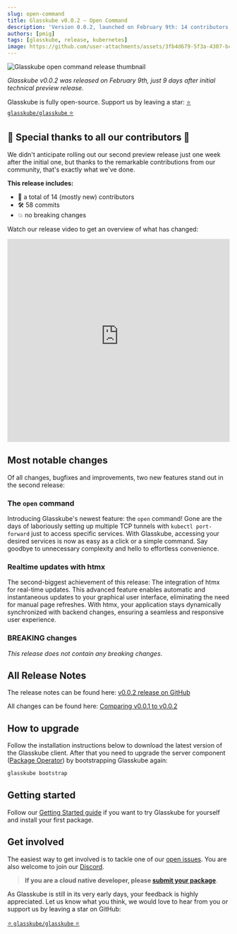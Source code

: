```yaml
---
slug: open-command
title: Glasskube v0.0.2 — Open Command
description: 'Version 0.0.2, launched on February 9th: 14 contributors, 58 commits, new open command for service access, real-time updates with htmx.'
authors: [pmig]
tags: [glasskube, release, kubernetes]
image: https://github.com/user-attachments/assets/3fb4d679-5f3a-4307-bce0-70c3575539ca
---
```



![Glasskube open command release thumbnail](https://github.com/user-attachments/assets/3fb4d679-5f3a-4307-bce0-70c3575539ca)

_Glasskube v0.0.2 was released on February 9th, just 9 days after initial technical preview release._

<!-- truncate -->

Glasskube is fully open-source. Support us by leaving a star: [⭐ `glasskube/glasskube` ⭐](https://github.com/glasskube/glasskube/)

## 🙏 Special thanks to all our contributors 🥰

We didn't anticipate rolling out our second preview release just one week after the initial one,
but thanks to the remarkable contributions from our community, that's exactly what we've done.

**This release includes:**

- 👥 a total of 14 (mostly new) contributors
- 🛠️ 58 commits
- 💥 no breaking changes

Watch our release video to get an overview of what has changed:

<iframe
  width="100%"
  height="460"
  src="https://www.youtube-nocookie.com/embed/fbi2fdQiRrs?si=cSBxS_0R2VyrkbYL"
  title="YouTube video player"
  frameborder="0"
  allow="accelerometer; autoplay; clipboard-write; encrypted-media; gyroscope; picture-in-picture; web-share"
  allowfullscreen></iframe>

## Most notable changes

Of all changes, bugfixes and improvements, two new features stand out in the second release:

### The `open` command

Introducing Glasskube's newest feature: the `open` command!
Gone are the days of laboriously setting up multiple TCP tunnels with `kubectl port-forward` just to access specific services.
With Glasskube, accessing your desired services is now as easy as a click or a simple command.
Say goodbye to unnecessary complexity and hello to effortless convenience.

### Realtime updates with htmx

The second-biggest achievement of this release: The integration of htmx for real-time updates.
This advanced feature enables automatic and instantaneous updates to your graphical user interface,
eliminating the need for manual page refreshes.
With htmx, your application stays dynamically synchronized with backend changes, ensuring a seamless and responsive user experience.

### BREAKING changes

_This release does not contain any breaking changes_.

## All Release Notes

The release notes can be found here: [v0.0.2 release on GitHub](https://github.com/glasskube/glasskube/releases/tag/v0.0.2)

All changes can be found here: [Comparing v0.0.1 to v0.0.2](https://github.com/glasskube/glasskube/compare/v0.0.1...v0.0.2)

## How to upgrade

Follow the installation instructions below to download the latest version of the Glasskube client.
After that you need to upgrade the server component ([Package Operator](/products/package-manager/docs/components/package-operator/)) by bootstrapping Glasskube again:

```bash
glasskube bootstrap
```

## Getting started

Follow our [Getting Started guide](/products/package-manager/docs/getting-started/install) if you want to try Glasskube for yourself and install your first package.

<Install />

## Get involved

The easiest way to get involved is to tackle one of our [open issues](https://github.com/glasskube/glasskube/issues).
You are also welcome to join our [Discord](https://discord.gg/SxH6KUCGH7).

> **If you are a cloud native developer, please [submit your package](https://github.com/glasskube/glasskube/discussions/90)**.

As Glasskube is still in its very early days, your feedback is highly appreciated.
Let us know what you think, we would love to hear from you or support us by leaving a star on GitHub:

[⭐ `glasskube/glasskube` ⭐](https://github.com/glasskube/glasskube/)

